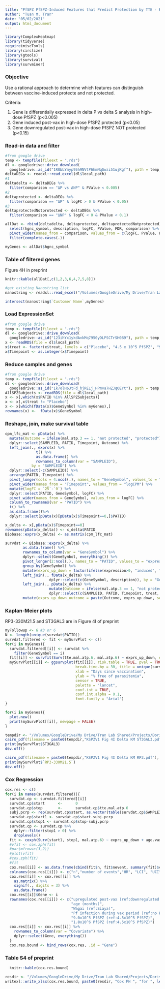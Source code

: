 ```yaml
---
title: "PfSPZ PfSPZ-Induced Features that Predict Protection by TTE - Revision"
author: "Tuan M. Tran"
date: "05/02/2021"
output: html_document
---
```


```r
library(ComplexHeatmap)
library(tidyverse)
require(miscTools)
library(circlize)
library(gtools)
library(survival)
library(survminer)
```

### Objective

Use a rational approach to determine which features can distinguish between vaccine-induced protecte and not protected.

Criteria:

  1. Gene is differentially expressed in delta P vs delta S analysis in high-dose PfSPZ (p<0.005)
  2. Gene induced post-vax in high-dose PfSPZ protected (p<0.05)
  3. Gene downregulated post-vax in high-dose PfSPZ NOT protected (p<0.15)

### Read-in data and filter

```r
#from google drive
temp <- tempfile(fileext = ".rds")
dl <- googledrive::drive_download(
  googledrive::as_id("1R8bLYmyp95h9NVtP6hmNqSwzi51ujKgf"), path = temp, overwrite = TRUE)
deltaDEGs <- readxl::read_excel(dl$local_path)
#1 
deltadelta <- deltaDEGs %>%
  filter(comparison == "ΔP vs ΔNP" & PValue < 0.005)
#2
deltaprotected <- deltaDEGs %>%
  filter(comparison == "ΔP" & logFC > 0 & PValue < 0.05)
#3
deltaprotectedNotprotected <- deltaDEGs %>%
  filter(comparison == "ΔNP" & logFC < 0 & PValue < 0.1)

allDat <- rbind(deltadelta, deltaprotected, deltaprotectedNotprotected) %>%
  select(hgnc_symbol, description, logFC, PValue, FDR, comparison) %>%
  pivot_wider(names_from = comparison, values_from = c(logFC, PValue, FDR)) %>%
  filter(complete.cases(.))

myGenes <- allDat$hgnc_symbol
```

### Table of filtered genes

Figure 4H in preprint

```r
knitr::kable(allDat[,c(1,2,3,6,4,7,5,8)])
```

```r
#get existing Nanostring list
nanostring <- readxl::read_excel("/Volumes/GoogleDrive/My Drive/Tran Lab Shared/Projects/Doris Duke PfSPZ Kenya/PfSPZ Nanostring Validation/NanoString PlexSet Design Tran_IU/Nanostring Validation Archive/Tran_IU_Hs_2_C3290-Summary.xlsx", range = "B3:M67", sheet = 1)

intersect(nanostring$`Customer Name`,myGenes)
```

### Load ExpressionSet

```r
#from google drive
temp <- tempfile(fileext = ".rds")
dl <- googledrive::drive_download(
  googledrive::as_id("123ihYx1ykdAvkMq7950yDLPSCTrSH089"), path = temp, overwrite = TRUE)
x <- readRDS(file = dl$local_path)
x$treat <- factor(x$treat, levels = c("Placebo", "4.5 x 10^5 PfSPZ", "9.0 x 10^5 PfSPZ", "1.8 x 10^6 PfSPZ"))
x$Timepoint <- as.integer(x$Timepoint)
```

### Reduce samples and genes

```r
#from google drive
temp <- tempfile(fileext = ".rds")
dl <- googledrive::drive_download(
  googledrive::as_id("1k7olH6JtFd_hjRELj_HPmva7HZJqOEYt"), path = temp, overwrite = TRUE)
AllSPZSubjects <- readRDS(file = dl$local_path)
x <- x[,which(x$PATID %in% AllSPZSubjects)]
x <- x[,x$treat != "Placebo"]
x <- x[which(fData(x)$GeneSymbol %in% myGenes),]
rownames(x) <-  fData(x)$GeneSymbol
```

### Reshape, join, make survival table

```r
cpm_lfc_mat <- pData(x) %>%
  mutate(Outcome = ifelse(mal.atp.3 == 1, "not protected", "protected")) %>%
  dplyr::select(SAMPLEID, PATID, Timepoint, Outcome) %>%
  left_join(., exprs(x) %>%
              t() %>%
              as.data.frame() %>%
              rownames_to_column(var = "SAMPLEID"),
            by = "SAMPLEID") %>%
  dplyr::select(-c(SAMPLEID)) %>%
  arrange(PATID, Timepoint) %>%
  pivot_longer(cols = 4:ncol(.), names_to = "GeneSymbol", values_to = "logCPM") %>%
  pivot_wider(names_from = "Timepoint", values_from = "logCPM") %>%
  mutate(logFC = `25`-`0`) %>%
  dplyr::select(PATID, GeneSymbol, logFC) %>%
  pivot_wider(names_from = GeneSymbol, values_from = logFC) %>%
  column_to_rownames(var = "PATID") %>%
  t() %>%
  as.data.frame()%>%
  dplyr::select(pData(x)[pData(x)$Timepoint==0,]$PATID)

x_delta <- x[,pData(x)$Timepoint==0]
rownames(pData(x_delta)) <- x_delta$PATID
Biobase::exprs(x_delta) <- as.matrix(cpm_lfc_mat)

survdat <- Biobase::exprs(x_delta) %>%
        as.data.frame() %>%
        rownames_to_column(var = "GeneSymbol") %>%
        dplyr::select(GeneSymbol, everything()) %>%
        pivot_longer(2:ncol(.), names_to = "PATID", values_to = "expression") %>%
        group_by(GeneSymbol) %>%
        mutate(exprs_up_down = factor(ifelse(expression>0, "induced", "not induced"), levels = c("not induced", "induced"))) %>%
        left_join(., fData(x_delta) %>%
                    dplyr::select(c(GeneSymbol, description)), by = "GeneSymbol") %>%
        left_join(., pData(x_delta) %>%
                    mutate(Outcome = ifelse(mal.atp.3 == 1, "not protected", "protected")) %>%
                    dplyr::select(c(SAMPLEID, PATID, Timepoint, treat, Outcome, site, SEX, age.vax1, mal.dvax, mal.dvax.tot, contains("atp"))), by = "PATID") %>%
        mutate(exprs_up_down_outcome = paste(Outcome, exprs_up_down, sep = " "))
```

### Kaplan-Meier plots

RP3-330M21.5 and ST3GAL3 are in Figure 4I of preprint

```r
myFollowup <- 6 #3 or 6
N <- length(unique(survdat$PATID))
survdat.filtered <- fit <- mySurvPlot <- c()
for(i in myGenes){
  survdat.filtered[[i]] <- survdat %>%
    filter(GeneSymbol == i)
  fit[[i]] <- survfit(Surv(tte.mal.atp.6, mal.atp.6) ~ exprs_up_down, data= survdat.filtered[[i]])
  mySurvPlot[[i]] <- ggsurvplot(fit[[i]], risk.table = TRUE, pval = TRUE,
                                break.time.by = 30, title = unique(survdat.filtered[[i]]$GeneSymbol),
                                xlab = "Days since vaccination",
                                ylab = "% free of parasitemia",
                                censor = TRUE,
                                palette = "lancet",
                                conf.int = TRUE,
                                conf.int.alpha = 0.1,
                                font.family = "Arial")
}
```


```r
for(i in myGenes){
  plot.new()
  print(mySurvPlot[[i]], newpage = FALSE)
}
```

```r
tempdir <- "/Volumes/GoogleDrive/My Drive/Tran Lab Shared/Projects/Doris Duke PfSPZ Kenya/Tuan PfSPZ/KenyaPfSPZ/PfSPZ_R_Figures/"
cairo_pdf(filename = paste0(tempdir,"KSPZV1 Fig 4I Delta KM ST3GAL3.pdf"), width = 5.5, height = 5.5)
print(mySurvPlot$ST3GAL3)
dev.off()

cairo_pdf(filename = paste0(tempdir,"KSPZV1 Fig 4I Delta KM RP3.pdf"), width = 5.5, height = 5.5)
print(mySurvPlot$`RP3-330M21.5`)
dev.off()
```

### Cox Regression

```r
cox.res <- c()
for(i in names(survdat.filtered)){
  survdat.cp <- survdat.filtered[[i]]
  survdat.cp$start		<-		0
  survdat.cp$stop		<-		survdat.cp$tte.mal.atp.6
  subj.pcrp <- rep(survdat.cp$start, as.vector(table(survdat.cp$SAMPLEID)))
  survdat.cp$start1 <- survdat.cp$start-subj.pcrp
  survdat.cp$stop1 <- survdat.cp$stop-subj.pcrp
  survdat.cp <- survdat.cp %>%
    dplyr::filter(stop1 > 0) %>%
    droplevels()
  fit <- coxph(Surv(start1, stop1, mal.atp.6) ~ exprs_up_down + age.vax1 + as.factor(site) + as.factor(mal.dvax) + as.factor(treat), data = survdat.cp)
  #vfit <- cox.zph(fit)
  #par(mfrow=c(3,2))
  #plot(vfit)
  #cox.zph(fit)
  #fit
  cox.res[[i]] <- as.data.frame(cbind(fit$n, fit$nevent, summary(fit)$conf.int[,c(1,3:4)], summary(fit)$coefficient[,5]))
  colnames(cox.res[[i]]) <- c("n","number of events","HR", "LCI", "UCI", "P value")
  cox.res[[i]] <- cox.res[[i]] %>%
    as.matrix() %>%
    signif(., digits = 3) %>%
    as.data.frame()
  cox.res[[i]]$Gene <- i
  rownames(cox.res[[i]]) <- c("upregulated post-vax (ref:downregulated post-vax)",
                              "age (months)",
                              "Wagai (ref:Siaya)",
                              "Pf infection during vax period (ref:no Pf during vax period)",
                              "9.0x10^5 PfSPZ (ref:4.5x10^5 PfSPZ)",
                              "1.8x10^6 PfSPZ (ref:4.5x10^5 PfSPZ)")
  cox.res[[i]] <- cox.res[[i]] %>%
    rownames_to_column(var = "Covariate") %>%
    dplyr::select(Gene, everything())
  }
  cox.res.bound <- bind_rows(cox.res, .id = "Gene")
```

### Table S4 of preprint

```r
  knitr::kable(cox.res.bound)
```


```r
resdir <- "/Volumes/GoogleDrive/My Drive/Tran Lab Shared/Projects/Doris Duke PfSPZ Kenya/Tuan PfSPZ/KenyaPfSPZ/PfSPZ_R_Results/Cox results"
writexl::write_xlsx(cox.res.bound, paste0(resdir, "Cox PH ", "for ", length(names(survdat.filtered)), " genes", " allVax postvax ", myFollowup, " mos_", Sys.Date(),".xlsx"))
```
